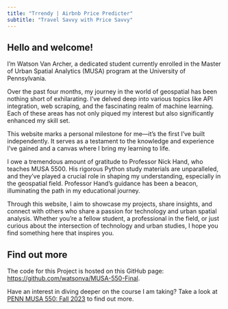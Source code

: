 ```yaml
---
title: "Trrendy | Airbnb Price Predicter"
subtitle: "Travel Savvy with Price Savvy"
---
```


## Hello and welcome!

I'm Watson Van Archer, a dedicated student currently enrolled in the Master of Urban Spatial Analytics (MUSA) program at the University of Pennsylvania. 

Over the past four months, my journey in the world of geospatial has been nothing short of exhilarating. I've delved deep into various topics like API integration, web scraping, and the fascinating realm of machine learning. Each of these areas has not only piqued my interest but also significantly enhanced my skill set.

This website marks a personal milestone for me—it's the first I've built independently. It serves as a testament to the knowledge and experience I've gained and a canvas where I bring my learning to life.

I owe a tremendous amount of gratitude to Professor Nick Hand, who teaches MUSA 5500. His rigorous Python study materials are unparalleled, and they've played a crucial role in shaping my understanding, especially in the geospatial field. Professor Hand's guidance has been a beacon, illuminating the path in my educational journey.

Through this website, I aim to showcase my projects, share insights, and connect with others who share a passion for technology and urban spatial analysis. Whether you're a fellow student, a professional in the field, or just curious about the intersection of technology and urban studies, I hope you find something here that inspires you.

## Find out more

The code for this Project is hosted on this GitHub page: [https://github.com/watsonva/MUSA-550-Final](https://github.com/watsonva/MUSA-550-Final).

Have an interest in diving deeper on the course I am taking? Take a look at [PENN MUSA 550: Fall 2023](https://github.com/MUSA-550-Fall-2023) to find out more.






 
